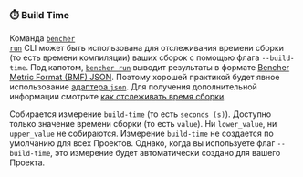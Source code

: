 
### ⏱️ Build Time

Команда <code><a href="/ru/docs/explanation/bencher-run/">bencher run</a></code> CLI
может быть использована для отслеживания времени сборки (то есть времени компиляции) ваших сборок с помощью флага `--build-time`.
Под капотом, <code><a href="/ru/docs/explanation/bencher-run/">bencher run</a></code>
выводит результаты в формате [Bencher Metric Format (BMF) JSON][bmf].
Поэтому хорошей практикой будет явное использование [адаптера `json`][json].
Для получения дополнительной информации смотрите [как отслеживать время сборки][build time].

Собирается измерение `build-time` (то есть `seconds (s)`).
Доступно только значение времени сборки (то есть `value`).
Ни `lower_value`, ни `upper_value` не собираются.
Измерение `build-time` не создается по умолчанию для всех Проектов.
Однако, когда вы используете флаг `--build-time`, это измерение будет автоматически создано для вашего Проекта.

<BuildTime />

[json]: #-json

[bmf]: /ru/docs/reference/bencher-metric-format/
[build time]: /ru/docs/how-to/track-build-time/